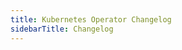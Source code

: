 ```yaml
---
title: Kubernetes Operator Changelog
sidebarTitle: Changelog
---
```



<RemoteMarkdownEmbedder
	textToRemove="# Changelog"
	url="https://raw.githubusercontent.com/ngrok/ngrok-operator/refs/heads/main/CHANGELOG.mdx"
/>
